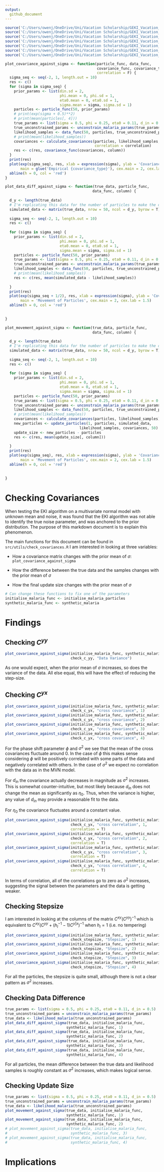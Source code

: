 ```yaml
---
output: 
  github_document
---
```


```r
source('C:/Users/owenj/OneDrive/Uni/Vacation Scholarship/GEKI_Vacation_Scholarship/src/utils/check_covariances.R')
source('C:/Users/owenj/OneDrive/Uni/Vacation Scholarship/GEKI_Vacation_Scholarship/src/models/malaria_normal/eki_malaria.R')
source('C:/Users/owenj/OneDrive/Uni/Vacation Scholarship/GEKI_Vacation_Scholarship/src/models/malaria_normal/eki_malaria_known_var.R')
source('C:/Users/owenj/OneDrive/Uni/Vacation Scholarship/GEKI_Vacation_Scholarship/src/models/malaria_normal/eki_malaria_known_d_in.R')
source('C:/Users/owenj/OneDrive/Uni/Vacation Scholarship/GEKI_Vacation_Scholarship/src/models/malaria_normal/eki_malaria_d_in_only.R')
source('C:/Users/owenj/OneDrive/Uni/Vacation Scholarship/GEKI_Vacation_Scholarship/src/samples/samples_malaria.R')
source('C:/Users/owenj/OneDrive/Uni/Vacation Scholarship/GEKI_Vacation_Scholarship/src/utils/eki_helper.R')
```

```r
plot_covariance_against_sigma <- function(particle_func, data_func, 
                                          covariance_func, covariance_type, column,
                                          correlation = F) {
  sigma_seq <- seq(-2, 1, length.out = 10)
  res <- c()
  for (sigma in sigma_seq) {
    prior_params <- list(din.sd = 2,
                         phi.mean = 0, phi.sd = 1,
                         eta0.mean = 0, eta0.sd = 1,
                         sigma.mean = sigma, sigma.sd = 1)
    particles <- particle_func(50, prior_params)
    # print(exp(sigma + 0.5)**2)
    # print(mean(particles[, 4]))
    true_params <- list(sigma = 0.5, phi = 0.25, eta0 = 0.11, d_in = 0.5)
    true_unconstrained_params <- unconstrain_malaria_params(true_params)
    likelihood_samples <- data_func(50, particles, true_unconstrained_params)
    # print(mean(likelihood_samples))
    covariances <- calculate_covariances(particles, likelihood_samples, 
                                         correlation = correlation)
    res <- c(res, covariance_func(covariances, column))
  }
  print(res)
  plot(exp(sigma_seq), res, xlab = expression(sigma), ylab = 'Covariance', 
       main = glue('Empirical {covariance_type}'), cex.main = 2, cex.lab = 1.5)
  abline(h = 0, col = 'red')
}

plot_data_diff_against_sigma <- function(true_data, particle_func, 
                                        data_func, column) {
  
  d_y <- length(true_data)
  # I'm replicating this data for the number of particles to make the dimensions     easier to work with
  simulated_data <- matrix(true_data, nrow = 50, ncol = d_y, byrow = T)
  
  sigma_seq <- seq(-2, 1, length.out = 10)
  res <- c()
  
  for (sigma in sigma_seq) {
    prior_params <- list(din.sd = 2,
                         phi.mean = 0, phi.sd = 1,
                         eta0.mean = 0, eta0.sd = 1,
                         sigma.mean = sigma, sigma.sd = 1)
    particles <- particle_func(50, prior_params)
    true_params <- list(sigma = 0.5, phi = 0.25, eta0 = 0.11, d_in = 0.5)
    true_unconstrained_params <- unconstrain_malaria_params(true_params)
    likelihood_samples <- data_func(50, particles, true_unconstrained_params)
    # print(mean(likelihood_samples))
    res <- c(res, mean(simulated_data - likelihood_samples))
    
  }
  print(res)
  plot(exp(sigma_seq + 1/2), res, xlab = expression(sigma), ylab = 'Covariance', 
       main = 'Movement of Particles', cex.main = 2, cex.lab = 1.5)
  abline(h = 0, col = 'red')
    
  
}

plot_movement_against_sigma <- function(true_data, particle_func, 
                                        data_func, column) {
  
  d_y <- length(true_data)
  # I'm replicating this data for the number of particles to make the dimensions     easier to work with
  simulated_data <- matrix(true_data, nrow = 50, ncol = d_y, byrow = T)
  
  sigma_seq <- seq(-2, 1, length.out = 10)
  res <- c()
  
  for (sigma in sigma_seq) {
    prior_params <- list(din.sd = 2,
                         phi.mean = 0, phi.sd = 1,
                         eta0.mean = 0, eta0.sd = 1,
                         sigma.mean = sigma, sigma.sd = 1)
    particles <- particle_func(50, prior_params)
    true_params <- list(sigma = 0.5, phi = 0.25, eta0 = 0.11, d_in = 0.5)
    true_unconstrained_params <- unconstrain_malaria_params(true_params)
    likelihood_samples <- data_func(50, particles, true_unconstrained_params)
    # print(mean(likelihood_samples))
    covariances <- calculate_covariances(particles, likelihood_samples)
    new_particles <- update_particles(1, particles, simulated_data, 
                                  likelihood_samples, covariances, 50)
    update_size <- new_particles - particles
    res <- c(res, mean(update_size[, column]))
    
  }
  print(res)
  plot(exp(sigma_seq), res, xlab = expression(sigma), ylab = 'Covariance', 
       main = 'Movement of Particles', cex.main = 2, cex.lab = 1.5)
  abline(h = 0, col = 'red')
    
  
}
```

# Checking Covariances

When testing the EKI algorithm on a multivariate normal model with unknown mean and noise, it was found that the EKI algorithm was not able to identify the true noise parameter, and was anchored to the prior distribution. The purpose of this markdown document is to explain this phenomenon.

The main functions for this document can be found in `src/utils/check_covariances.R` I am interested in looking at three variables:

-   How a covariance matrix changes with the prior mean of $\sigma$: `plot_covariance_against_sigma`

-   How the difference between the true data and the samples changes with the prior mean of $\sigma$

-   How the final update size changes with the prior mean of $\sigma$

```r
# Can change these functions to fix one of the parameters
initialise_malaria_func <- initialise_malaria_particles
synthetic_malaria_func <- synthetic_malaria
```

# Findings

## Checking $C^{yy}$

```r
plot_covariance_against_sigma(initialise_malaria_func, synthetic_malaria_func, 
                              check_c_yy, "Data Variance")
```

As one would expect, when the prior mean of $\sigma$ increases, so does the variance of the data. All else equal, this will have the effect of reducing the step-size.

## Checking $C^{yx}$

```r
plot_covariance_against_sigma(initialise_malaria_func, synthetic_malaria_func, 
                              check_c_yx, "cross covariance", 1)
plot_covariance_against_sigma(initialise_malaria_func, synthetic_malaria_func, 
                              check_c_yx, "cross covariance", 2)
plot_covariance_against_sigma(initialise_malaria_func, synthetic_malaria_func, 
                              check_c_yx, "cross covariance", 3)
plot_covariance_against_sigma(initialise_malaria_func, synthetic_malaria_func,
                              check_c_yx, "cross covariance", 4)
```

For the phase shift parameter $\phi$ and $\sigma^2$ we see that the mean of the cross covariances fluctuate around 0. In the case of $\phi$ this makes sense considering $\phi$ will be positively correlated with some parts of the data and negatively correlated with others. In the case of $\sigma^2$ we expect no correlation with the data as in the MVN model.

For $d_{in}$ the covariance actually decreases in magnitude as $\sigma^2$ increases. This is somewhat counter-intuitive, but most likely because $d_{in}$ does not change the mean as significantly as $\eta_0$. Thus, when the variance is higher, any value of $d_{in}$ may provide a reasonable fit to the data.

For $\eta_0$ the covariance fluctuates around a constant value.

```r
plot_covariance_against_sigma(initialise_malaria_func, synthetic_malaria_func, 
                              check_c_yx, "cross correlation", 1, 
                              correlation = T)
plot_covariance_against_sigma(initialise_malaria_func, synthetic_malaria_func, 
                              check_c_yx, "cross correlation", 2, 
                              correlation = T)
plot_covariance_against_sigma(initialise_malaria_func, synthetic_malaria_func, 
                              check_c_yx, "cross correlation", 3,
                              correlation = T)
plot_covariance_against_sigma(initialise_malaria_func, synthetic_malaria_func,
                              check_c_yx, "cross correlation", 4,
                              correlation = T)
```

In terms of correlation, all of the correlations go to zero as $\sigma^2$ increases, suggesting the signal between the parameters and the data is getting weaker.

## Checking Stepsize

I am interested in looking at the columns of the matrix $C^{xy}(C^{yy})^{-1}$ which is equivalent to $C^{xy}(C^{yy} +(h_l^{-1}-1)C^{y|x})^{-1}$ when $h_l = 1$ (i.e. no tempering)

```r
plot_covariance_against_sigma(initialise_malaria_func, synthetic_malaria_func, 
                              check_stepsize, "Stepsize", 1)
plot_covariance_against_sigma(initialise_malaria_func, synthetic_malaria_func,
                              check_stepsize, "Stepsize", 2)
plot_covariance_against_sigma(initialise_malaria_func, synthetic_malaria_func,
                              check_stepsize, "Stepsize", 3)
plot_covariance_against_sigma(initialise_malaria_func, synthetic_malaria_func,
                              check_stepsize, "Stepsize", 4)
```

For all the particles, the stepsize is quite small, although there is not a clear pattern as $\sigma^2$ increases.

## Checking Data Difference

```r
true_params <- list(sigma = 0.5, phi = 0.25, eta0 = 0.11, d_in = 0.5)
true_unconstrained_params = unconstrain_malaria_params(true_params)
true_data <- likelihood_malaria(true_unconstrained_params)
plot_data_diff_against_sigma(true_data, initialise_malaria_func, 
                            synthetic_malaria_func, 1)
plot_data_diff_against_sigma(true_data, initialise_malaria_func, 
                            synthetic_malaria_func, 2)
plot_data_diff_against_sigma(true_data, initialise_malaria_func, 
                            synthetic_malaria_func, 3)
plot_data_diff_against_sigma(true_data, initialise_malaria_func, 
                            synthetic_malaria_func, 4)
```

For all particles, the mean difference between the true data and likelihood samples is roughly constant as $\sigma^2$ increases, which makes logical sense.

## Checking Update Size

```r
true_params <- list(sigma = 0.5, phi = 0.25, eta0 = 0.11, d_in = 0.5)
true_unconstrained_params = unconstrain_malaria_params(true_params)
true_data <- likelihood_malaria(true_unconstrained_params)
plot_movement_against_sigma(true_data, initialise_malaria_func, 
                            synthetic_malaria_func, 1)
plot_movement_against_sigma(true_data, initialise_malaria_func, 
                            synthetic_malaria_func, 2)
# plot_movement_against_sigma(true_data, initialise_malaria_func, 
#                             synthetic_malaria_func, 3)
# plot_movement_against_sigma(true_data, initialise_malaria_func, 
#                             synthetic_malaria_func, 4)
```

# Implications

